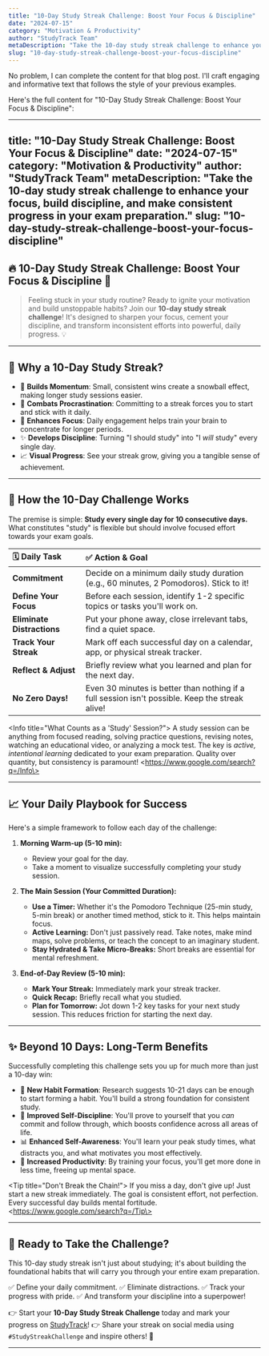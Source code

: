 ```yaml
---
title: "10-Day Study Streak Challenge: Boost Your Focus & Discipline"
date: "2024-07-15"
category: "Motivation & Productivity"
author: "StudyTrack Team"
metaDescription: "Take the 10-day study streak challenge to enhance your focus, build discipline, and make consistent progress in your exam preparation."
slug: "10-day-study-streak-challenge-boost-your-focus-discipline"
---
```

No problem, I can complete the content for that blog post. I'll craft engaging and informative text that follows the style of your previous examples.

Here's the full content for "10-Day Study Streak Challenge: Boost Your Focus & Discipline":

-----

## title: "10-Day Study Streak Challenge: Boost Your Focus & Discipline" date: "2024-07-15" category: "Motivation & Productivity" author: "StudyTrack Team" metaDescription: "Take the 10-day study streak challenge to enhance your focus, build discipline, and make consistent progress in your exam preparation." slug: "10-day-study-streak-challenge-boost-your-focus-discipline"

## 🔥 **10-Day Study Streak Challenge: Boost Your Focus & Discipline** 🚀

> Feeling stuck in your study routine? Ready to ignite your motivation and build unstoppable habits? Join our **10-day study streak challenge**\! It's designed to sharpen your focus, cement your discipline, and transform inconsistent efforts into powerful, daily progress. 💡

-----

## 🤔 Why a 10-Day Study Streak?

  * 💪 **Builds Momentum**: Small, consistent wins create a snowball effect, making longer study sessions easier.
  * 🎯 **Combats Procrastination**: Committing to a streak forces you to start and stick with it daily.
  * 🧠 **Enhances Focus**: Daily engagement helps train your brain to concentrate for longer periods.
  * ✨ **Develops Discipline**: Turning "I should study" into "I *will* study" every single day.
  * 📈 **Visual Progress**: See your streak grow, giving you a tangible sense of achievement.

-----

## 🔑 How the 10-Day Challenge Works

The premise is simple: **Study every single day for 10 consecutive days.** What constitutes "study" is flexible but should involve focused effort towards your exam goals.

| 🗓️ Daily Task         | ✅ Action & Goal                                                                  |
| :-------------------- | :-------------------------------------------------------------------------------- |
| **Commitment** | Decide on a minimum daily study duration (e.g., 60 minutes, 2 Pomodoros). Stick to it\! |
| **Define Your Focus** | Before each session, identify 1-2 specific topics or tasks you'll work on.           |
| **Eliminate Distractions** | Put your phone away, close irrelevant tabs, find a quiet space.                |
| **Track Your Streak** | Mark off each successful day on a calendar, app, or physical streak tracker.        |
| **Reflect & Adjust** | Briefly review what you learned and plan for the next day.                        |
| **No Zero Days\!** | Even 30 minutes is better than nothing if a full session isn't possible. Keep the streak alive\! |

\<Info title="What Counts as a 'Study' Session?"\>
A study session can be anything from focused reading, solving practice questions, revising notes, watching an educational video, or analyzing a mock test. The key is *active, intentional learning* dedicated to your exam preparation. Quality over quantity, but consistency is paramount\!
\<https://www.google.com/search?q=/Info\>

-----

## 📈 Your Daily Playbook for Success

Here's a simple framework to follow each day of the challenge:

1.  **Morning Warm-up (5-10 min):**

      * Review your goal for the day.
      * Take a moment to visualize successfully completing your study session.

2.  **The Main Session (Your Committed Duration):**

      * **Use a Timer:** Whether it's the Pomodoro Technique (25-min study, 5-min break) or another timed method, stick to it. This helps maintain focus.
      * **Active Learning:** Don't just passively read. Take notes, make mind maps, solve problems, or teach the concept to an imaginary student.
      * **Stay Hydrated & Take Micro-Breaks:** Short breaks are essential for mental refreshment.

3.  **End-of-Day Review (5-10 min):**

      * **Mark Your Streak:** Immediately mark your streak tracker.
      * **Quick Recap:** Briefly recall what you studied.
      * **Plan for Tomorrow:** Jot down 1-2 key tasks for your next study session. This reduces friction for starting the next day.

-----

## ✨ Beyond 10 Days: Long-Term Benefits

Successfully completing this challenge sets you up for much more than just a 10-day win:

  * 💪 **New Habit Formation**: Research suggests 10-21 days can be enough to start forming a habit. You'll build a strong foundation for consistent study.
  * 🧠 **Improved Self-Discipline**: You'll prove to yourself that you *can* commit and follow through, which boosts confidence across all areas of life.
  * 📊 **Enhanced Self-Awareness**: You'll learn your peak study times, what distracts you, and what motivates you most effectively.
  * 🚀 **Increased Productivity**: By training your focus, you'll get more done in less time, freeing up mental space.

\<Tip title="Don't Break the Chain\!"\>
If you miss a day, don't give up\! Just start a new streak immediately. The goal is consistent effort, not perfection. Every successful day builds mental fortitude.
\<https://www.google.com/search?q=/Tip\>

-----

## 🌟 Ready to Take the Challenge?

This 10-day study streak isn't just about studying; it's about building the foundational habits that will carry you through your entire exam preparation.

✅ Define your daily commitment.
✅ Eliminate distractions.
✅ Track your progress with pride.
✅ And transform your discipline into a superpower\!

👉 Start your **10-Day Study Streak Challenge** today and mark your progress on [StudyTrack](https://www.google.com/search?q=/)\!
👉 Share your streak on social media using `#StudyStreakChallenge` and inspire others\! 🌟

-----